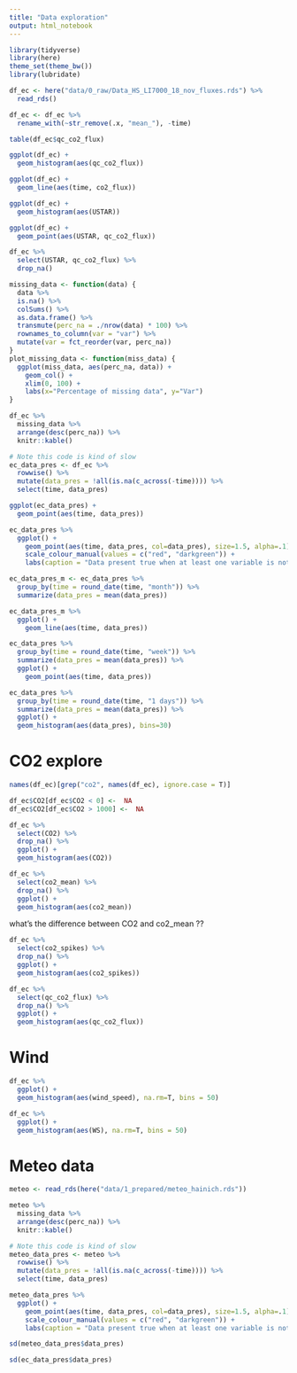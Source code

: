 ```yaml
---
title: "Data exploration"
output: html_notebook
---
```

```r
library(tidyverse)
library(here)
theme_set(theme_bw())
library(lubridate)
```

```r
df_ec <- here("data/0_raw/Data_HS_LI7000_18_nov_fluxes.rds") %>% 
  read_rds()

df_ec <- df_ec %>% 
  rename_with(~str_remove(.x, "mean_"), -time)
```

```r
table(df_ec$qc_co2_flux)
```

```r
ggplot(df_ec) +
  geom_histogram(aes(qc_co2_flux))
```

```r
ggplot(df_ec) +
  geom_line(aes(time, co2_flux))
```
```r
ggplot(df_ec) +
  geom_histogram(aes(USTAR))
```
```r
ggplot(df_ec) +
  geom_point(aes(USTAR, qc_co2_flux))
```
```r
df_ec %>% 
  select(USTAR, qc_co2_flux) %>% 
  drop_na()
```

```r
missing_data <- function(data) {
  data %>% 
  is.na() %>% 
  colSums() %>% 
  as.data.frame() %>%
  transmute(perc_na = ./nrow(data) * 100) %>% 
  rownames_to_column(var = "var") %>% 
  mutate(var = fct_reorder(var, perc_na))
}
plot_missing_data <- function(miss_data) {
  ggplot(miss_data, aes(perc_na, data)) +
    geom_col() +
    xlim(0, 100) +
    labs(x="Percentage of missing data", y="Var")
}
```

```r
df_ec %>% 
  missing_data %>% 
  arrange(desc(perc_na)) %>% 
  knitr::kable()
```

```r
# Note this code is kind of slow
ec_data_pres <- df_ec %>% 
  rowwise() %>% 
  mutate(data_pres = !all(is.na(c_across(-time)))) %>% 
  select(time, data_pres)
```

```r
ggplot(ec_data_pres) +
  geom_point(aes(time, data_pres))
```

```r
ec_data_pres %>% 
  ggplot() +
    geom_point(aes(time, data_pres, col=data_pres), size=1.5, alpha=.1) + 
    scale_colour_manual(values = c("red", "darkgreen")) +
    labs(caption = "Data present true when at least one variable is not NA")
```

```r
ec_data_pres_m <- ec_data_pres %>% 
  group_by(time = round_date(time, "month")) %>% 
  summarize(data_pres = mean(data_pres))
```

```r
ec_data_pres_m %>% 
  ggplot() +
    geom_line(aes(time, data_pres))
```

```r
ec_data_pres %>% 
  group_by(time = round_date(time, "week")) %>% 
  summarize(data_pres = mean(data_pres)) %>% 
  ggplot() +
    geom_point(aes(time, data_pres))
```

```r
ec_data_pres %>% 
  group_by(time = round_date(time, "1 days")) %>% 
  summarize(data_pres = mean(data_pres)) %>% 
  ggplot() +
  geom_histogram(aes(data_pres), bins=30)
```

# CO2 explore

```r
names(df_ec)[grep("co2", names(df_ec), ignore.case = T)]
```
```r
df_ec$CO2[df_ec$CO2 < 0] <-  NA
df_ec$CO2[df_ec$CO2 > 1000] <-  NA
```


```r
df_ec %>% 
  select(CO2) %>% 
  drop_na() %>% 
  ggplot() +
  geom_histogram(aes(CO2))
```

```r
df_ec %>% 
  select(co2_mean) %>% 
  drop_na() %>% 
  ggplot() +
  geom_histogram(aes(co2_mean))
```

what's the difference between CO2 and co2_mean ??

```r
df_ec %>% 
  select(co2_spikes) %>% 
  drop_na() %>% 
  ggplot() +
  geom_histogram(aes(co2_spikes))
```
```r
df_ec %>% 
  select(qc_co2_flux) %>% 
  drop_na() %>% 
  ggplot() +
  geom_histogram(aes(qc_co2_flux))
```
# Wind 
 
```r
df_ec %>% 
  ggplot() +
  geom_histogram(aes(wind_speed), na.rm=T, bins = 50)
```
 
```r
df_ec %>% 
  ggplot() +
  geom_histogram(aes(WS), na.rm=T, bins = 50)
```
 
# Meteo data

```r
meteo <- read_rds(here("data/1_prepared/meteo_hainich.rds"))
```

```r
meteo %>% 
  missing_data %>% 
  arrange(desc(perc_na)) %>% 
  knitr::kable()
```

```r
# Note this code is kind of slow
meteo_data_pres <- meteo %>% 
  rowwise() %>% 
  mutate(data_pres = !all(is.na(c_across(-time)))) %>% 
  select(time, data_pres)
```

```r
meteo_data_pres %>% 
  ggplot() +
    geom_point(aes(time, data_pres, col=data_pres), size=1.5, alpha=.1) + 
    scale_colour_manual(values = c("red", "darkgreen")) +
    labs(caption = "Data present true when at least one variable is not NA")
```

```r
sd(meteo_data_pres$data_pres)
```

```r
sd(ec_data_pres$data_pres)
```

